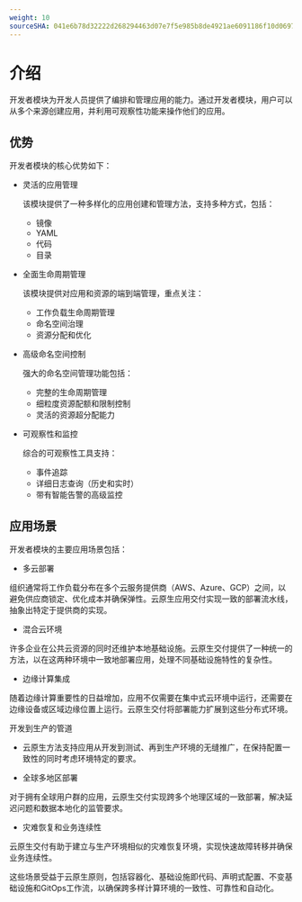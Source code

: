 ```yaml
---
weight: 10
sourceSHA: 041e6b78d32222d268294463d07e7f5e985b8de4921ae6091186f10d0697c310
---
```


# 介绍

开发者模块为开发人员提供了编排和管理应用的能力。通过开发者模块，用户可以从多个来源创建应用，并利用可观察性功能来操作他们的应用。

## 优势

开发者模块的核心优势如下：

- 灵活的应用管理

  该模块提供了一种多样化的应用创建和管理方法，支持多种方式，包括：

  - 镜像
  - YAML
  - 代码
  - 目录

- 全面生命周期管理

  该模块提供对应用和资源的端到端管理，重点关注：

  - 工作负载生命周期管理
  - 命名空间治理
  - 资源分配和优化

- 高级命名空间控制

  强大的命名空间管理功能包括：

  - 完整的生命周期管理
  - 细粒度资源配额和限制控制
  - 灵活的资源超分配能力

- 可观察性和监控

  综合的可观察性工具支持：

  - 事件追踪
  - 详细日志查询（历史和实时）
  - 带有智能告警的高级监控

## 应用场景

开发者模块的主要应用场景包括：

- 多云部署

组织通常将工作负载分布在多个云服务提供商（AWS、Azure、GCP）之间，以避免供应商锁定、优化成本并确保弹性。云原生应用交付实现一致的部署流水线，抽象出特定于提供商的实现。

- 混合云环境

许多企业在公共云资源的同时还维护本地基础设施。云原生交付提供了一种统一的方法，以在这两种环境中一致地部署应用，处理不同基础设施特性的复杂性。

- 边缘计算集成

随着边缘计算重要性的日益增加，应用不仅需要在集中式云环境中运行，还需要在边缘设备或区域边缘位置上运行。云原生交付将部署能力扩展到这些分布式环境。

开发到生产的管道

- 云原生方法支持应用从开发到测试、再到生产环境的无缝推广，在保持配置一致性的同时考虑环境特定的要求。

- 全球多地区部署

对于拥有全球用户群的应用，云原生交付实现跨多个地理区域的一致部署，解决延迟问题和数据本地化的监管要求。

- 灾难恢复和业务连续性

云原生交付有助于建立与生产环境相似的灾难恢复环境，实现快速故障转移并确保业务连续性。

这些场景受益于云原生原则，包括容器化、基础设施即代码、声明式配置、不变基础设施和GitOps工作流，以确保跨多样计算环境的一致性、可靠性和自动化。
